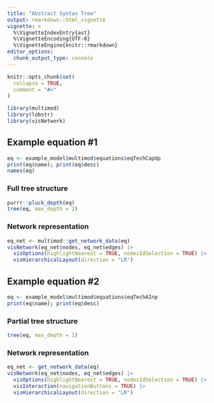 ```yaml
---
title: "Abstract Syntax Tree"
output: rmarkdown::html_vignette
vignette: >
  %\VignetteIndexEntry{ast}
  %\VignetteEncoding{UTF-8}
  %\VignetteEngine{knitr::rmarkdown}
editor_options: 
  chunk_output_type: console
---
```


```r
knitr::opts_chunk$set(
  collapse = TRUE,
  comment = "#>"
)
```

```r
library(multimod)
library(lobstr)
library(visNetwork)
```

## Example equation #1
```r
eq <- example_model$multimod$equations$eqTechCapUp
print(eq$name); print(eq$desc)
names(eq)
```

### Full tree structure
```r
purrr::pluck_depth(eq)
tree(eq, max_depth = 2)
```

### Network representation
```r
eq_net <- multimod::get_network_data(eq)
visNetwork(eq_net$nodes, eq_net$edges) |>
  visOptions(highlightNearest = TRUE, nodesIdSelection = TRUE) |>
  visHierarchicalLayout(direction = "LR")  

```

## Example equation #2
```r
eq <- example_model$multimod$equations$eqTechAInp
print(eq$name); print(eq$desc)
```

### Partial tree structure
```r
tree(eq, max_depth = 1)
```

### Network representation
```r
eq_net <- get_network_data(eq)
visNetwork(eq_net$nodes, eq_net$edges) |>
  visOptions(highlightNearest = TRUE, nodesIdSelection = TRUE) |>
  visInteraction(navigationButtons = TRUE) |>
  visHierarchicalLayout(direction = "LR")
```
